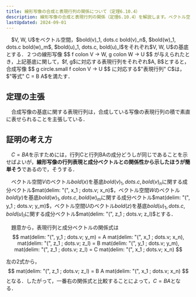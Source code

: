 ```yaml
---
title: 線形写像の合成と表現行列の関係について（定理6.10.4）
description: 線形写像の合成と表現行列の関係（定理6.10.4）を解説します。ベクトル空間の基底に基づき、合成写像の表現行列が個々の写像の表現行列の積として表されることを詳しく説明します。
lastUpdated: 2024-09-01
---
```



<Card title="定理6.10.4">
　$V, W, U$をベクトル空間，$bold(v)_1, dots.c bold(v)_n$, $bold(w)_1, dots.c bold(w)_m$, $bold(u)_1, dots.c, bold(u)_l$をそれぞれ$V, W, U$の基底とする．２つの線形写像
$$
f colon V -> W, g colon W -> U
$$
が与えられたとき，上記基底に関して，$f, g$に対応する表現行列をそれぞれ$A, B$とすると，合成写像
$$
g circle.small f colon V -> U
$$
に対応する$"表現行列" C$は，$"等式" C = B A$を満たす．
</Card>

## 定理の主張
　合成写像の基底に関する表現行列は，合成している写像の表現行列の積で素直に表せられることを主張している．

<ImageWithCaption 
    src={image_01}
    alt="線形写像の合成と表現行列の関係"
    figcaption="線形写像の合成と表現行列の関係"
    width="440"
    height="288"
/>

## 証明の考え方
　$C = B A$を示すためには，行列Cと行列BAの成分どうしが同じであることを示せばよいが，**線形写像の行列表現と成分ベクトルとの関係性から示したほうが簡単そう**であるので，そうする．

　ベクトル空間$V$のベクトル$bold(x)$を基底$bold(v)_1, dots.c, bold(v)_n$に関する成分ベクトル$mat(delim: "(", x_1 ; dots.v; x_n)$，ベクトル空間$W$のベクトル$bold(y)$を基底$bold(w)_1, dots.c, bold(w)_m$に関する成分ベクトル$mat(delim: "(", y_1 ; dots.v; y_m)$，ベクトル空間$U$のベクトル$bold(z)$を基底$bold(u)_1, dots.c, bold(u)_l$に関する成分ベクトル$mat(delim: "(", z_1 ; dots.v; z_l)$とする．

　題意から，表現行列と成分ベクトルの関係式は
$$
mat(delim: "(", y_1 ; dots.v; y_m) = A mat(delim: "(", x_1 ; dots.v; x_n), mat(delim: "(", z_1 ; dots.v; z_l) = B mat(delim: "(", y_1 ; dots.v; y_m), mat(delim: "(", z_1 ; dots.v; z_l) = C mat(delim: "(", x_1 ; dots.v; x_n)
$$

左の2式から，
$$
mat(delim: "(", z_1 ; dots.v; z_l)
= B A
mat(delim: "(", x_1 ; dots.v; x_n)
$$
となる．したがって，一番右の関係式と比較することによって，$C = B A$となる．
